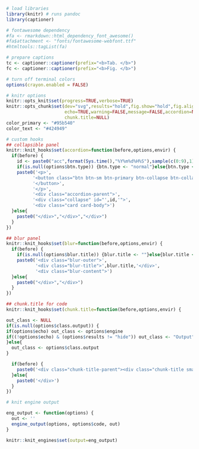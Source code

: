 <!-- rmd lab header -->

```r
# load libraries
library(knitr) # runs pandoc
library(captioner)

# fontawesome dependency
#fa <- rmarkdown::html_dependency_font_awesome()
#fa$attachment <- "fonts/fontawesome-webfont.ttf"
#htmltools::tagList(fa)

# prepare captions
tc <- captioner::captioner(prefix="<b>Tab. </b>")
fc <- captioner::captioner(prefix="<b>Fig. </b>")

# turn off terminal colors
options(crayon.enabled = FALSE)

# knitr options
knitr::opts_knit$set(progress=TRUE,verbose=TRUE)
knitr::opts_chunk$set(dev="svg",results="hold",fig.show="hold",fig.align="left",
                      echo=TRUE,warning=FALSE,message=FALSE,accordion=NULL,
                      chunk.title=NULL)
color_primary <- "#95b540"
color_text <- "#424949"
```

```r
# custom hooks
## collapsible panel
knitr::knit_hooks$set(accordion=function(before,options,envir) {
  if(before) {
    id <- paste0("acc",format(Sys.time(),"%Y%m%d%H%S"),sample(c(0:9),1),sample(c(0:9),1),sample(c(0:9),1),sample(c(0:9),1))
    if(is.null(options$btn.type)) {btn.type <- "normal"}else{btn.type <- options$btn.type}
    paste0('<p>',
          '<button class="btn btn-sm btn-primary btn-collapse btn-collapse-',btn.type,' collapsed" type="button" data-toggle="collapse" data-target="#',id,'" aria-expanded="false" aria-controls="',id,'">',
          '</button>',
          '</p>',
          '<div class="accordion-parent">',
          '<div class="collapse" id="',id,'">',
          '<div class="card card-body">')
  }else{
    paste0("</div>","</div>","</div>")
  }
})

## blur panel
knitr::knit_hooks$set(blur=function(before,options,envir) {
  if(before) {
    if(is.null(options$blur.title)) {blur.title <- ""}else{blur.title <- options$blur.title}
    paste0('<div class="blur-outer">',
           '<div class="blur-title">',blur.title,'</div>',
           '<div class="blur-content">')
  }else{
    paste0("</div>","</div>")
  }
})

## chunk.title for code
knitr::knit_hooks$set(chunk.title=function(before,options,envir) {

out_class <- NULL
if(is.null(options$class.output)) {
if(options$echo) out_class <- options$engine
if((!options$echo) & (options$results != "hide")) out_class <- "Output"
}else{
  out_class <- options$class.output
}

  if(before) {
    paste0('<div class="chunk-title-parent"><div class="chunk-title small">',out_class,'</div>')
  }else{
    paste0('</div>')
  }
})

# knit engine output

eng_output <- function(options) {
  out <- ''
  engine_output(options, options$code, out)
}

knitr::knit_engines$set(output=eng_output)
```

<br>
